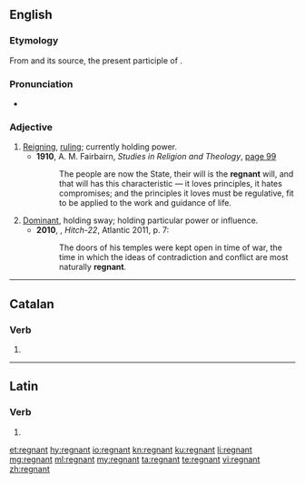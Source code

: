 ==English==

===Etymology===
From {{etyl|frm|en}} {{term|regnant|lang=fr}} and its source, the present participle of {{etyl|la|en}} {{term|regnāre|lang=la}}.

===Pronunciation===
* {{a|UK}} {{IPA|/ˈɹɛɡnənt/|lang=en}}

===Adjective===
{{en-adj|-}}

# [[reigning|Reigning]], [[ruling]]; currently holding power. {{defdate|from 15th c.}}
#* '''1910''', A. M. Fairbairn, ''Studies in Religion and Theology'', [http://books.google.com/books?id=2vsQAAAAIAAJ&pg=RA1-PA99&dq=regnant page 99]
#*: The people are now the State, their will is the '''regnant''' will, and that will has this characteristic &mdash; it loves principles, it hates compromises; and the principles it loves must be regulative, fit to be applied to the work and guidance of life.
# [[dominant|Dominant]], holding sway; holding particular power or influence. {{defdate|from 17th c.}}
#* '''2010''', {{w|Christopher Hitchens}}, ''Hitch-22'', Atlantic 2011, p. 7:
#*: The doors of his temples were kept open in time of war, the time in which the ideas of contradiction and conflict are most naturally '''regnant'''.

----

==Catalan==

===Verb===
{{head|ca|verb form}}

# {{ca-verb form of|t=pres|m=ptc|regnar}}

----

==Latin==

===Verb===
{{la-verb-form|rēgnant}}

# {{inflection of|rēgnō||3|p|pres|actv|indc|lang=la}}

[[et:regnant]]
[[hy:regnant]]
[[io:regnant]]
[[kn:regnant]]
[[ku:regnant]]
[[li:regnant]]
[[mg:regnant]]
[[ml:regnant]]
[[my:regnant]]
[[ta:regnant]]
[[te:regnant]]
[[vi:regnant]]
[[zh:regnant]]